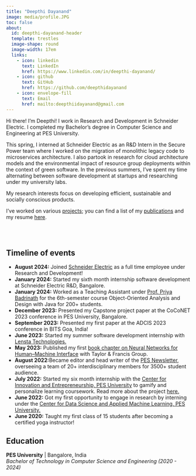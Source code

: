 ```yaml
---
title: "Deepthi Dayanand"
image: media/profile.JPG
toc: false
about: 
  id: deepthi-dayanand-header
  template: trestles
  image-shape: round
  image-width: 17em
  links:
    - icon: linkedin
      text: LinkedIn
      href: https://www.linkedin.com/in/deepthi-dayanand/
    - icon: github
      text: GitHub
      href: https://github.com/deepthidayanand
    - icon: envelope-fill
      text: Email
      href: mailto:deepthiidayanand@gmail.com
---
```


:::{#deepthi-dayanand-header}

<!-- <div style="text-align: justify">  -->
Hi there! I'm Deepthi! 
I work in Research and Development in Schneider Electric. I completed my Bachelor’s degree in Computer Science and Engineering at PES University.

This spring, I interned at Schneider Electric as an R&D Intern in the Secure Power team where I worked on the migration of monolithic legacy code to microservices architecture. I also partook in research for cloud architecture models and the environmental impact of resource group deployments within the context of green software.
In the previous summers, I've spent my time alternating between software development at startups and researching under my university labs.


My research interests focus on developing efficient, sustainable and socially conscious products.

I've worked on various [projects](https://deepthidayanand.github.io/projects.html);  you can find a list of my [publications](https://deepthidayanand.github.io/publications.html)  and my resume [here](media/Resume_DeepthiDayanand.pdf).

<!-- </div>  -->

:::

<br>
<br>

## Timeline of events 

- **August 2024:** Joined [Schneider Electric](https://www.se.com/ww/en/) as a full time employee under Research and Development! 
- **January 2024:** Started my sixth month internship software development at Schneider Electric R&D, Bangalore.
- **January 2024:** Worked as a Teaching Assistant under [Prof. Priya Badrinath](https://staff.pes.edu/nm1327/) for the 6th-semester course Object-Oriented Analysis and Design with Java for 200+ students.
- **December 2023:** Presented my Capstone project paper at the CoCoNET 2023 conference in PES University, Bangalore.
- **September 2023:** Presented my first paper at the ADCIS 2023 conference in BITS Goa, India!
- **June 2023:** Started my summer software development internship with [Lensta Technologies.](https://givfin.com/)
- **May 2023:** Published my first [book chapter on Neural Networks for Human–Machine Interface](https://www.taylorfrancis.com/chapters/edit/10.1201/9781003326830-1/neural-networks-human%E2%80%93machine-interface-deepthi-dayanand-sutejas-vrishank-shishir-shobana-padmanabhan-murthy-chavali?context=ubx&refId=f9f3dadb-b890-4538-89c2-07c3d8fa87b8) with Taylor & Francis Group.
- **August 2022:**Became editor and head writer of the [PES Newsletter](https://cie.pes.edu/newsletter/), overseeing a team of 20+ interdisciplinary members for 3500+ student audience.
- **July 2022:** Started my six month internship with the [Center for Innovation and Entrepreneurship, PES University](https://cie.pes.edu/) to gamify and personalize learning coursework. Read more about the project [here.](https://cie.pes.edu/icl-conference-2022/)
- **June 2022:** Got my first opportunity to engage in research by interning under the [Center for Data Science and Applied Machine Learning, PES University.](https://research.pes.edu/center-for-data-sciences-and-applied-machine-learning/)
- **June 2020:** Taught my first class of 15 students after becoming a certified yoga instructor!


## Education

**PES University** | Bangalore, India \
_Bachelor of Technology in Computer Science and Engineering (2020 - 2024)_ \

